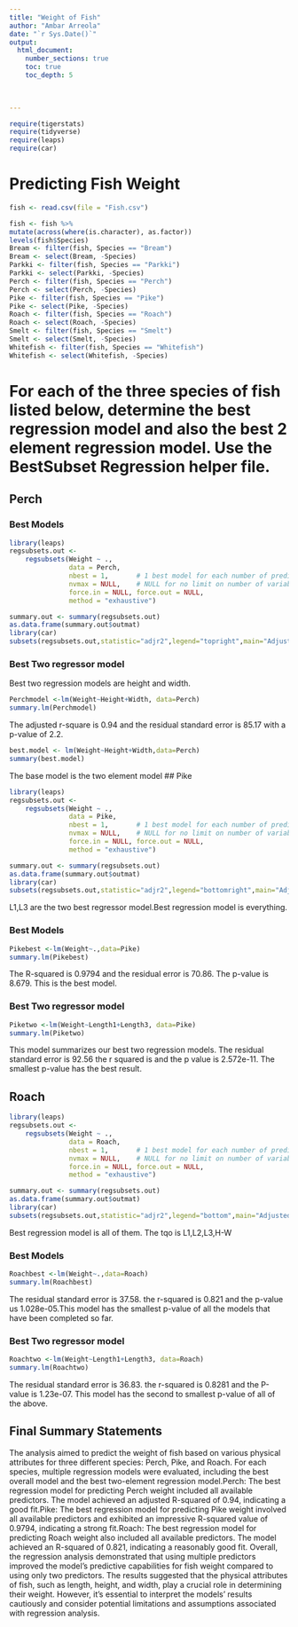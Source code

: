```yaml
---
title: "Weight of Fish"
author: "Ambar Arreola"
date: "`r Sys.Date()`"  
output: 
  html_document:
    number_sections: true
    toc: true
    toc_depth: 5

 
    
---
```



```r
require(tigerstats)
require(tidyverse)
require(leaps)
require(car)
```

# Predicting Fish Weight
```r
fish <- read.csv(file = "Fish.csv")
```

```r
 
fish <- fish %>%
mutate(across(where(is.character), as.factor))
levels(fish$Species)
Bream <- filter(fish, Species == "Bream")
Bream <- select(Bream, -Species) 
Parkki <- filter(fish, Species == "Parkki")
Parkki <- select(Parkki, -Species) 
Perch <- filter(fish, Species == "Perch")
Perch <- select(Perch, -Species) 
Pike <- filter(fish, Species == "Pike")
Pike <- select(Pike, -Species) 
Roach <- filter(fish, Species == "Roach")
Roach <- select(Roach, -Species) 
Smelt <- filter(fish, Species == "Smelt")
Smelt <- select(Smelt, -Species) 
Whitefish <- filter(fish, Species == "Whitefish")
Whitefish <- select(Whitefish, -Species) 
```

# For each of the three species of fish listed below, determine the best regression model and also the best 2 element regression model. Use the BestSubset Regression helper file.


## Perch

### Best Models


```r
library(leaps)
regsubsets.out <-
    regsubsets(Weight ~ .,
               data = Perch,
               nbest = 1,       # 1 best model for each number of predictors
               nvmax = NULL,    # NULL for no limit on number of variables
               force.in = NULL, force.out = NULL,
               method = "exhaustive")

summary.out <- summary(regsubsets.out)
as.data.frame(summary.out$outmat)
library(car)
subsets(regsubsets.out,statistic="adjr2",legend="topright",main="Adjusted R^2")
```





### Best Two regressor model

Best two regression models are height and width.

```r
Perchmodel <-lm(Weight~Height+Width, data=Perch)
summary.lm(Perchmodel)
```
The adjusted r-square is 0.94 and the residual standard error is 85.17 with a p-value of 2.2.


```r
best.model <- lm(Weight~Height+Width,data=Perch)
summary(best.model)
```

The base model is the two element model 
## Pike
```r
library(leaps)
regsubsets.out <-
    regsubsets(Weight ~ .,
               data = Pike,
               nbest = 1,       # 1 best model for each number of predictors
               nvmax = NULL,    # NULL for no limit on number of variables
               force.in = NULL, force.out = NULL,
               method = "exhaustive")

summary.out <- summary(regsubsets.out)
as.data.frame(summary.out$outmat)
library(car)
subsets(regsubsets.out,statistic="adjr2",legend="bottomright",main="Adjusted R^2")
```

L1,L3 are the two best regressor model.Best regression model is everything.

### Best Models
```r
Pikebest <-lm(Weight~.,data=Pike)
summary.lm(Pikebest)
```

The R-squared is 0.9794 and the residual error is 70.86. The p-value is 8.679. This is the best model.
 

### Best Two regressor model


```r
Piketwo <-lm(Weight~Length1+Length3, data=Pike)
summary.lm(Piketwo)
```

This model summarizes our best two regression models. The residual standard error is 92.56 the r squared is and the  p value is 2.572e-11. The smallest p-value has the best result.

## Roach


```r
library(leaps)
regsubsets.out <-
    regsubsets(Weight ~ .,
               data = Roach,
               nbest = 1,       # 1 best model for each number of predictors
               nvmax = NULL,    # NULL for no limit on number of variables
               force.in = NULL, force.out = NULL,
               method = "exhaustive")

summary.out <- summary(regsubsets.out)
as.data.frame(summary.out$outmat)
library(car)
subsets(regsubsets.out,statistic="adjr2",legend="bottom",main="Adjusted R^2")
```

Best regression model is all of them. The tqo  is L1,L2,L3,H-W

### Best Models

```r
Roachbest <-lm(Weight~.,data=Roach)
summary.lm(Roachbest)
```
The residual standard error is 37.58. the r-squared is 0.821 and the p-value us 1.028e-05.This model has the smallest p-value of all the models that have been completed so far.



### Best Two regressor model

```r
Roachtwo <-lm(Weight~Length1+Length3, data=Roach)
summary.lm(Roachtwo)
```
The residual standard error is 36.83. the r-squared is 0.8281 and the P-value is 1.23e-07. This model has the second to smallest p-value of all of the above.

## Final Summary Statements

The analysis aimed to predict the weight of fish based on various physical attributes for three different species: Perch, Pike, and Roach. For each species, multiple regression models were evaluated, including the best overall model and the best two-element regression model.Perch: The best regression model for predicting Perch weight included all available predictors. The model achieved an adjusted R-squared of 0.94, indicating a good fit.Pike: The best regression model for predicting Pike weight involved all available predictors and exhibited an impressive R-squared value of 0.9794, indicating a strong fit.Roach: The best regression model for predicting Roach weight also included all available predictors. The model achieved an R-squared of 0.821, indicating a reasonably good fit. Overall, the regression analysis demonstrated that using multiple predictors improved the model's predictive capabilities for fish weight compared to using only two predictors. The results suggested that the physical attributes of fish, such as length, height, and width, play a crucial role in determining their weight. However, it's essential to interpret the models' results cautiously and consider potential limitations and assumptions associated with regression analysis.
